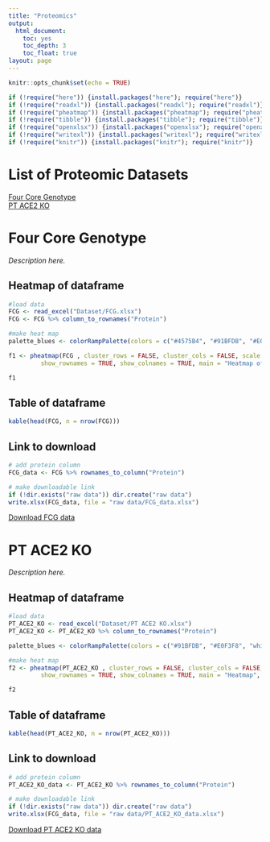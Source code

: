 ```yaml
---
title: "Proteomics"
output:
  html_document:
    toc: yes
    toc_depth: 3
    toc_float: true
layout: page
---
```


```r
knitr::opts_chunk$set(echo = TRUE)
```


```r

if (!require("here")) {install.packages("here"); require("here")}
if (!require("readxl")) {install.packages("readxl"); require("readxl")}
if (!require("pheatmap")) {install.packages("pheatmap"); require("pheatmap")}
if (!require("tibble")) {install.packages("tibble"); require("tibble")}
if (!require("openxlsx")) {install.packages("openxlsx"); require("openxlsx")}
if (!require("writexl")) {install.packages("writexl"); require("writexl")}
if (!require("knitr")) {install.packages("knitr"); require("knitr")}

```


# List of Proteomic Datasets

[Four Core Genotype](#FourCoreGenotype) <br>
[PT ACE2 KO](#PTACE2KO) <br>

# Four Core Genotype

<a id="FourCoreGenotype"></a>

*Description here.*

## Heatmap of dataframe

```r

#load data
FCG <- read_excel("Dataset/FCG.xlsx")
FCG <- FCG %>% column_to_rownames("Protein")

#make heat map
palette_blues <- colorRampPalette(colors = c("#4575B4", "#91BFDB", "#E0F3F8", "white", "#FEE090", "#FEE090", "#FEE090", "#FC8D59","#FC8D59", "#FC8D59", "#FC8D59", "#D73027", "#D73027", "#D73027", "#D73027"))(100)

f1 <- pheatmap(FCG , cluster_rows = FALSE, cluster_cols = FALSE, scale = "none", 
         show_rownames = TRUE, show_colnames = TRUE, main = "Heatmap of Kidney Transporter Abundance", angle_col = 45, fontsize_col = 10, fontsize = 10, fontsize_row = 10, color = palette_blues)

f1
```

## Table of dataframe

```r

kable(head(FCG, n = nrow(FCG)))
```

## Link to download

```r

# add protein column 
FCG_data <- FCG %>% rownames_to_column("Protein")

# make downloadable link
if (!dir.exists("raw data")) dir.create("raw data")
write.xlsx(FCG_data, file = "raw data/FCG_data.xlsx")
```

[Download FCG data](raw data/FCG_data.xlsx)

# PT ACE2 KO

<a id="PTACE2KO"></a>

*Description here.*

## Heatmap of dataframe

```r

#load data
PT_ACE2_KO <- read_excel("Dataset/PT ACE2 KO.xlsx")
PT_ACE2_KO <- PT_ACE2_KO %>% column_to_rownames("Protein")

palette_blues <- colorRampPalette(colors = c("#91BFDB", "#E0F3F8", "white", "#FEE090", "#FEE090", "#FEE090", "#FC8D59","#FC8D59", "#FC8D59", "#FC8D59", "#D73027", "#D73027", "#D73027", "#D73027"))(100)

#make heat map
f2 <- pheatmap(PT_ACE2_KO , cluster_rows = FALSE, cluster_cols = FALSE, scale = "none", 
         show_rownames = TRUE, show_colnames = TRUE, main = "Heatmap", angle_col = 45, fontsize_col = 10, fontsize = 10, fontsize_row = 10, color = palette_blues)

f2
```

## Table of dataframe

```r

kable(head(PT_ACE2_KO, n = nrow(PT_ACE2_KO)))
```

## Link to download

```r

# add protein column 
PT_ACE2_KO_data <- PT_ACE2_KO %>% rownames_to_column("Protein")

# make downloadable link
if (!dir.exists("raw data")) dir.create("raw data")
write.xlsx(FCG_data, file = "raw data/PT_ACE2_KO_data.xlsx")
```

[Download PT ACE2 KO data](raw data/PT_ACE2_KO_data.xlsx)

